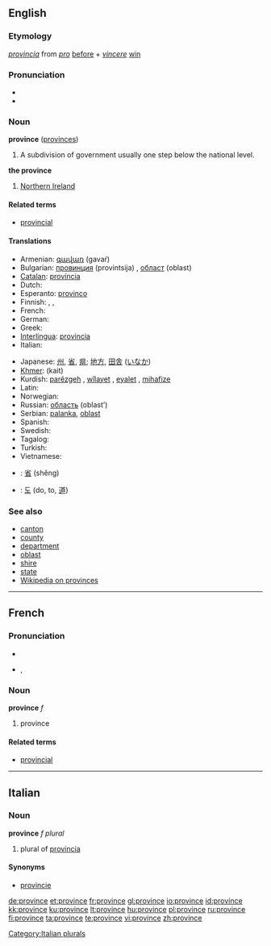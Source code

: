 ==English==

===Etymology===
{{etyl|la}} ''[[provincia]]'' from ''[[pro]]'' [[before]] + ''[[vincere]]'' [[win]]

===Pronunciation===
* {{IPA|/pɹɒvins/}}
* {{audio|en-us-province.ogg|Audio (US)}}

===Noun===
'''province''' ([[provinces]])

# A subdivision of government usually one step below the national level.

'''the province'''
# {{UK}} [[Northern Ireland]]

====Related terms====
* [[provincial]]

====Translations====
{{top}}
* Armenian: [[գավառ]] (gavaŕ)
* Bulgarian: [[провинция]] (provintsija) {{f}}, [[област]] (oblast) {{f}}
* [[Catalan]]: [[província]] {{f}}
* Dutch: {{t+|nl|provincie|f}}
* Esperanto: [[provinco]]
* Finnish: {{t+|fi|provinssi}}, {{t+|fi|maakunta}}, {{t+|fi|lääni}}
* French: {{t+|fr|province|f}}
* German: {{t+|de|Provinz|f}}
* Greek: {{t+|el|επαρχία|f|tr=eparçía|sc=Grek}}
* [[Interlingua]]: [[provincia]]
* Italian: {{t+|it|provincia|f}}
{{mid}}
* Japanese: [[州]], [[省]], [[県]]; [[地方]], [[田舎]] ([[いなか]])
* [[Khmer]]: {{Khmr|[[ខេត្ត]]}} (kait)
* Kurdish: [[parêzgeh]] {{f}}, [[wîlayet]] {{f}}, [[eyalet]] {{f}}, [[mihafize]] {{f}}
* Latin: {{t+|la|provincia}}
* Norwegian: {{t-|no|provins|m}}
* Russian: [[область]] (oblast’) {{f}}
* Serbian: [[palanka]], [[oblast]]
* Spanish: {{t-|es|provincia|f}}
* Swedish: {{t-|sv|provins|c}}
* Tagalog: {{t|tl|probinsiya|xs=Tagalog}}
* Turkish: {{t+|tr|il}}
* Vietnamese: {{t+|vi|tỉnh|xs=Vietnamese}}
{{bottom}}

{{checktrans}}
* {{ttbc|Chinese}}: [[省]] (shěng)
* {{ttbc|Korean}}: [[도]] (do, to, [[道]])

===See also===
* [[canton]]
* [[county]]
* [[department]]
* [[oblast]]
* [[shire]]
* [[state]]
* [[w:Province|Wikipedia on provinces]]

----

==French==

===Pronunciation===
* {{audio|Fr-province.ogg|audio}}
* {{IPA|lang=fr|/pʁɔ.vɛ̃s/}}, {{SAMPA|/pRO.vE~s/}}

===Noun===
'''province''' ''f''

# province

====Related terms====
* [[provincial]]

----

==Italian==

===Noun===
'''province''' ''f plural''

# plural of [[provincia]]

====Synonyms====
* [[provincie]]

[[Category:Italian plurals]]

[[de:province]]
[[et:province]]
[[fr:province]]
[[gl:province]]
[[io:province]]
[[id:province]]
[[kk:province]]
[[ku:province]]
[[lt:province]]
[[hu:province]]
[[pl:province]]
[[ru:province]]
[[fi:province]]
[[ta:province]]
[[te:province]]
[[vi:province]]
[[zh:province]]